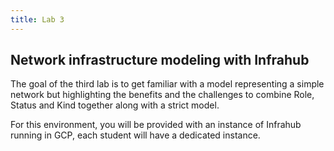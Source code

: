 ```yaml
---
title: Lab 3
---
```


## Network infrastructure modeling with Infrahub

The goal of the third lab is to get familiar with a model representing a simple network but highlighting the benefits and the challenges to combine Role, Status and Kind together along with a strict model.

For this environment, you will be provided with an instance of Infrahub running in GCP, each student will have a dedicated instance.
